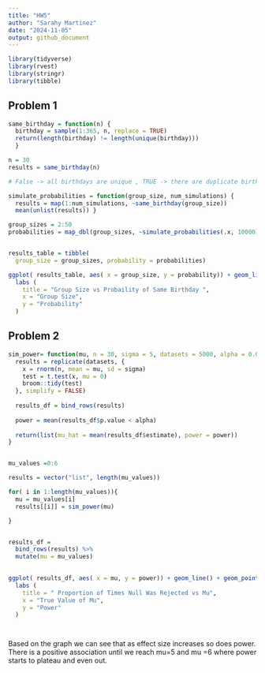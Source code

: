 ```yaml
---
title: "HW5"
author: "Sarahy Martinez"
date: "2024-11-05"
output: github_document
---
```


```r
library(tidyverse)
library(rvest)
library(stringr)
library(tibble)

```


## Problem 1 

```r

same_birthday = function(n) { 
  birthday = sample(1:365, n, replace = TRUE)
  return(length(birthday) != length(unique(birthday))) 
  }

n = 30 
results = same_birthday(n) 

# False -> all birthdays are unique , TRUE -> there are duplicate birthdays 

```

```r

simulate_probabilities = function(group_size, num_simulations) {
  results = map(1:num_simulations, ~same_birthday(group_size))
  mean(unlist(results)) }

group_sizes = 2:50 
probabilities = map_dbl(group_sizes, ~simulate_probabilities(.x, 10000))


results_table = tibble(
  group_size = group_sizes, probability = probabilities)

```

```r

ggplot( results_table, aes( x = group_size, y = probability)) + geom_line() + geom_point()+
  labs (
    title = "Group Size vs Probaility of Same Birthday ",
    x = "Group Size",
    y = "Probability"
  )

```


## Problem 2

```r

sim_power= function(mu, n = 30, sigma = 5, datasets = 5000, alpha = 0.05) {
  results = replicate(datasets, {
    x = rnorm(n, mean = mu, sd = sigma)
    test = t.test(x, mu = 0)
    broom::tidy(test)
  }, simplify = FALSE)
  
  results_df = bind_rows(results)
  
  power = mean(results_df$p.value < alpha)
  
  return(list(mu_hat = mean(results_df$estimate), power = power))
}


mu_values =0:6

results = vector("list", length(mu_values))

for( i in 1:length(mu_values)){
  mu = mu_values[i]
  results[[i]] = sim_power(mu)

}


results_df =
  bind_rows(results) %>% 
  mutate(mu = mu_values)
  

```


```r

ggplot( results_df, aes( x = mu, y = power)) + geom_line() + geom_point()+
  labs (
    title = " Proportion of Times Null Was Rejected vs Mu",
    x = "True Value of Mu",
    y = "Power"
  )




```
Based  on the graph we can see that as effect size increases so does power. There is a positive association until we reach mu=5 and mu =6 where power starts to plateau and even out. 




























